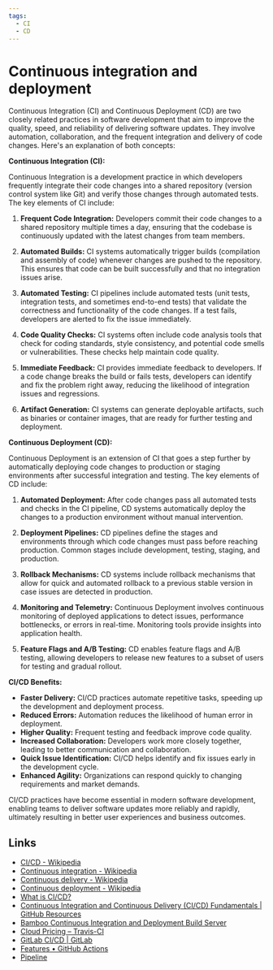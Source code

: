 ```yaml
---
tags:
  - CI
  - CD
---
```


# Continuous integration and deployment

Continuous Integration (CI) and Continuous Deployment (CD) are two closely related practices in software development that aim to improve the quality, speed, and reliability of delivering software updates. They involve automation, collaboration, and the frequent integration and delivery of code changes. Here's an explanation of both concepts:

**Continuous Integration (CI):**

Continuous Integration is a development practice in which developers frequently integrate their code changes into a shared repository (version control system like Git) and verify those changes through automated tests. The key elements of CI include:

1. **Frequent Code Integration:** Developers commit their code changes to a shared repository multiple times a day, ensuring that the codebase is continuously updated with the latest changes from team members.

2. **Automated Builds:** CI systems automatically trigger builds (compilation and assembly of code) whenever changes are pushed to the repository. This ensures that code can be built successfully and that no integration issues arise.

3. **Automated Testing:** CI pipelines include automated tests (unit tests, integration tests, and sometimes end-to-end tests) that validate the correctness and functionality of the code changes. If a test fails, developers are alerted to fix the issue immediately.

4. **Code Quality Checks:** CI systems often include code analysis tools that check for coding standards, style consistency, and potential code smells or vulnerabilities. These checks help maintain code quality.

5. **Immediate Feedback:** CI provides immediate feedback to developers. If a code change breaks the build or fails tests, developers can identify and fix the problem right away, reducing the likelihood of integration issues and regressions.

6. **Artifact Generation:** CI systems can generate deployable artifacts, such as binaries or container images, that are ready for further testing and deployment.

**Continuous Deployment (CD):**

Continuous Deployment is an extension of CI that goes a step further by automatically deploying code changes to production or staging environments after successful integration and testing. The key elements of CD include:

1. **Automated Deployment:** After code changes pass all automated tests and checks in the CI pipeline, CD systems automatically deploy the changes to a production environment without manual intervention.

2. **Deployment Pipelines:** CD pipelines define the stages and environments through which code changes must pass before reaching production. Common stages include development, testing, staging, and production.

3. **Rollback Mechanisms:** CD systems include rollback mechanisms that allow for quick and automated rollback to a previous stable version in case issues are detected in production.

4. **Monitoring and Telemetry:** Continuous Deployment involves continuous monitoring of deployed applications to detect issues, performance bottlenecks, or errors in real-time. Monitoring tools provide insights into application health.

5. **Feature Flags and A/B Testing:** CD enables feature flags and A/B testing, allowing developers to release new features to a subset of users for testing and gradual rollout.

**CI/CD Benefits:**

- **Faster Delivery:** CI/CD practices automate repetitive tasks, speeding up the development and deployment process.
- **Reduced Errors:** Automation reduces the likelihood of human error in deployment.
- **Higher Quality:** Frequent testing and feedback improve code quality.
- **Increased Collaboration:** Developers work more closely together, leading to better communication and collaboration.
- **Quick Issue Identification:** CI/CD helps identify and fix issues early in the development cycle.
- **Enhanced Agility:** Organizations can respond quickly to changing requirements and market demands.

CI/CD practices have become essential in modern software development, enabling teams to deliver software updates more reliably and rapidly, ultimately resulting in better user experiences and business outcomes.

## Links

- [CI/CD - Wikipedia](https://en.wikipedia.org/wiki/CI/CD)
- [Continuous integration - Wikipedia](https://en.wikipedia.org/wiki/Continuous_integration)
- [Continuous delivery - Wikipedia](https://en.wikipedia.org/wiki/Continuous_delivery)
- [Continuous deployment - Wikipedia](https://en.wikipedia.org/wiki/Continuous_deployment)
- [What is CI/CD?](https://www.redhat.com/en/topics/devops/what-is-ci-cd)
- [Continuous Integration and Continuous Delivery (CI/CD) Fundamentals | GitHub Resources](https://resources.github.com/ci-cd/)
- [Bamboo Continuous Integration and Deployment Build Server](https://www.atlassian.com/software/bamboo)
- [Cloud Pricing – Travis-CI](https://www.travis-ci.com/pricing-cloud)
- [GitLab CI/CD | GitLab](https://docs.gitlab.com/ee/ci/)
- [Features • GitHub Actions](https://github.com/features/actions)
- [Pipeline](https://www.jenkins.io/doc/book/pipeline/)
